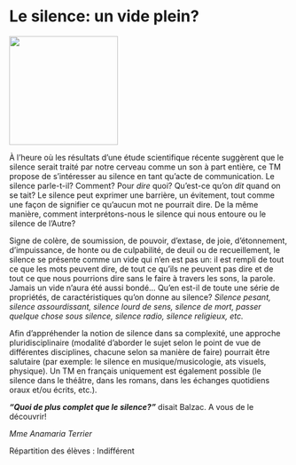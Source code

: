 # Le silence: un vide plein?

::: {.center data-latex=""}
![](images/le-silence-un-vide-plein.jpg){height=14em}
:::

À l'heure où les résultats d'une étude scientifique récente suggèrent
que le silence serait traité par notre cerveau comme un son à part
entière, ce TM propose de s'intéresser au silence en tant qu'acte de
communication. Le silence parle-t-il? Comment? Pour *dire* quoi?
Qu'est-ce qu'on *dit* quand on se tait? Le silence peut exprimer une
barrière, un évitement, tout comme une façon de signifier ce qu'aucun
mot ne pourrait dire. De la même manière, comment interprétons-nous le
silence qui nous entoure ou le silence de l'Autre? 

Signe de colère, de soumission, de pouvoir, d'extase, de joie,
d'étonnement, d'impuissance, de honte ou de culpabilité, de deuil ou
de recueillement, le silence se présente comme un vide qui n'en est pas
un: il est rempli de tout ce que les mots peuvent dire, de tout ce
qu'ils ne peuvent pas dire et de tout ce que nous pourrions dire sans
le faire à travers les sons, la parole. Jamais un vide n'aura été aussi
bondé... Qu'en est-il de toute une série de propriétés, de
caractéristiques qu'on donne au silence? *Silence pesant, silence
assourdissant, silence lourd de sens, silence de mort, passer quelque
chose sous silence, silence radio, silence religieux, etc.*

\clearpage

Afin d'appréhender la notion de silence dans sa complexité, une
approche pluridisciplinaire (modalité d'aborder le sujet selon le point
de vue de différentes disciplines, chacune selon sa manière de faire)
pourrait être salutaire (par exemple: le silence en musique/musicologie,
ats visuels, physique). Un TM en français uniquement est également
possible (le silence dans le théâtre, dans les romans, dans les échanges
quotidiens oraux et/ou écrits, etc.).

***"Quoi de plus complet que le silence?"*** disait Balzac. A vous de
le découvrir!

::: {.signature data-latex=""}
_Mme Anamaria Terrier_  
:::
Répartition des élèves : Indifférent